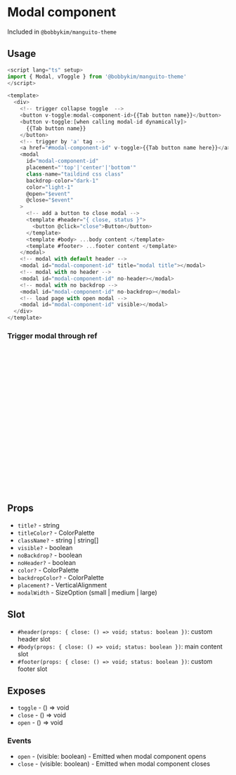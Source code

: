 
<Meta of={Stories} />

# Modal component

Included in `@bobbykim/manguito-theme`

## Usage

```js
<script lang="ts" setup>
import { Modal, vToggle } from '@bobbykim/manguito-theme'
</script>

<template>
  <div>
    <!-- trigger collapse toggle  -->
    <button v-toggle:modal-component-id>{{Tab button name}}</button>
    <button v-toggle:[when calling modal-id dynamically]>
      {{Tab button name}}
    </button>
    <!-- trigger by 'a' tag -->
    <a href="#modal-component-id" v-toggle>{{Tab button name here}}</a>
    <modal
      id="modal-component-id"
      placement="'top'|'center'|'bottom'"
      class-name="taildind css class"
      backdrop-color="dark-1"
      color="light-1"
      @open="$event"
      @close="$event"
    >
      <!-- add a button to close modal -->
      <template #header="{ close, status }">
        <button @click="close">Button</button>
      </template>
      <template #body> ...body content </template>
      <template #footer> ...footer content </template>
    </modal>
    <!-- modal with default header -->
    <modal id="modal-component-id" title="modal title"></modal>
    <!-- modal with no header -->
    <modal id="modal-component-id" no-header></modal>
    <!-- modal with no backdrop -->
    <modal id="modal-component-id" no-backdrop></modal>
    <!-- load page with open modal -->
    <modal id="modal-component-id" visible></modal>
  </div>
</template>
```

<Canvas of={Stories.modalExample} />

### Trigger modal through ref

```js
<script lang="ts" setup>
import { Modal } from '@bobbykim/manguito-theme'
import { ref } from 'vue'

const modalRef = ref<InstanceType<typeof Modal>>()

const handlemodal = () => {
  // toggle modal
  modalRef.value.toggle()
  // open modal
  modalRef.value.open()
  // close modal
  modalRef.value.close()
}
</script>

<template>
  <div>
    <button @click="handleModal">Button Name</button>
    <modal ref="modalRef">...</modal>
  </div>
</template>
```

## Props

- `title?` - string
- `titleColor?` - ColorPalette
- `className?` - string | string[]
- `visible?` - boolean
- `noBackdrop?` - boolean
- `noHeader?` - boolean
- `color?` - ColorPalette
- `backdropColor?` - ColorPalette
- `placement?` - VerticalAlignment
- `modalWidth` - SizeOption (small | medium | large)

## Slot

- `#header(props: { close: () => void; status: boolean })`: custom header slot
- `#body(props: { close: () => void; status: boolean })`: main content slot
- `#footer(props: { close: () => void; status: boolean })`: custom footer slot

## Exposes

- `toggle` - () => void
- `close` - () => void
- `open` - () => void

### Events

- `open` - (visible: boolean) - Emitted when modal component opens
- `close` - (visible: boolean) - Emitted when modal component closes

